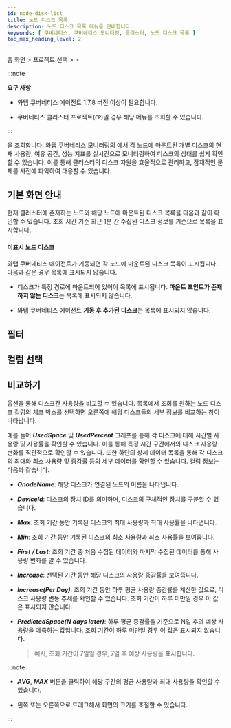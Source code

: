 ```yaml
---
id: node-disk-list
title: 노드 디스크 목록
description: 노드 디스크 목록 메뉴를 안내합니다.
keywords: [ 쿠버네티스, 쿠버네티스 모니터링, 클러스터, 노드 디스크 목록 ]
toc_max_heading_level: 2
---
```


홈 화면 &gt; 프로젝트 선택 &gt; <Cmdname sid="side_node" className="uitext" /> &gt; <Cmdname sid="side_nodeDiskList" className="uitext" />

:::note 

**요구 사항**

* 와탭 쿠버네티스 에이전트 1.7.8 버전 이상이 필요합니다. 

* 쿠버네티스 클러스터 프로젝트(<code class='my'>CP</code>)일 경우 해당 메뉴를 조회할 수 있습니다.

:::

<Cmdname sid="side_nodeDiskList" className="uitext" />을 조회합니다. 와탭 쿠버네티스 모니터링의 <Cmdname sid="side_nodeDiskList" className="uitext" />에서 각 노드에 마운트된 개별 디스크의 현재 사용량, 여유 공간, 성능 지표를 실시간으로 모니터링하여 디스크의 상태를 쉽게 확인할 수 있습니다. 이를 통해 클러스터의 디스크 자원을 효율적으로 관리하고, 잠재적인 문제를 사전에 파악하여 대응할 수 있습니다.

## 기본 화면 안내 

현재 클러스터에 존재하는 노드와 해당 노드에 마운트된 디스크 목록을 다음과 같이 확인할 수 있습니다. 조회 시간 기준 최근 1분 간 수집된 디스크 정보를 기준으로 목록을 표시합니다.

<ImgLang img='k8s-node-disk-list.png' desc='노드 디스크 목록' />

#### 미표시 노드 디스크

와탭 쿠버네티스 에이전트가 기동되면 각 노드에 마운트된 디스크 목록이 표시됩니다. 다음과 같은 경우 목록에 표시되지 않습니다. 

* 디스크가 특정 경로에 마운트되어 있어야 목록에 표시됩니다. **마운트 포인트가 존재하지 않는 디스크**는 목록에 표시되지 않습니다.

* 와탭 쿠버네티스 에이전트 **기동 후 추가된 디스크**는 목록에 표시되지 않습니다. 

## 필터


<K8slistfilter />

## 컬럼 선택 


<K8slistcl />

## 비교하기 

<Cmdname sid="TTL08423" className="uitext" /> 옵션을 통해 디스크간 사용량을 비교할 수 있습니다. 목록에서 조회를 원하는 노드 디스크 <Cmdname sid="TTL08423" className="uitext" /> 컬럼의 체크 박스를 선택하면 오른쪽에 해당 디스크들의 세부 정보를 비교하는 창이 나타납니다.

<ImgLang img='k8s-node-disk-compare.png' desc='노드 디스크 비교하기' />

예를 들어 ***UsedSpace*** 및 ***UsedPercent*** 그래프를 통해 각 디스크에 대해 시간별 사용량 및 사용률을 확인할 수 있습니다. 이를 통해 특정 시간 구간에서의 디스크 사용량 변화를 직관적으로 확인할 수 있습니다. 또한 하단의 상세 데이터 목록을 통해 각 디스크의 최대와 최소 사용량 및 증감률 등의 세부 데이터를 확인할 수 있습니다. 컬럼 정보는 다음과 같습니다. 

* ***OnodeName***: 해당 디스크가 연결된 노드의 이름을 나타냅니다.

* ***DeviceId***: 디스크의 장치 ID를 의미하며, 디스크의 구체적인 장치를 구분할 수 있습니다.

* ***Max***: 조회 기간 동안 기록된 디스크의 최대 사용량과 최대 사용률을 나타냅니다.

* ***Min***: 조회 기간 동안 기록된 디스크의 최소 사용량과 최소 사용률을 보여줍니다.

* ***First / Last***: 조회 기간 중 처음 수집된 데이터와 마지막 수집된 데이터를 통해 사용량 변화를 알 수 있습니다.

* ***Increase***: 선택된 기간 동안 해당 디스크의 사용량 증감률을 보여줍니다.

* ***Increase(Per Day)***: 조회 기간 동안 하루 평균 사용량 증감률을 계산한 값으로, 디스크 사용량 변동 추세를 확인할 수 있습니다. 조회 기간이 하루 미만일 경우 이 값은 표시되지 않습니다.

* ***PredictedSpace(N days later)***: 하루 평균 증감률을 기준으로 N일 후의 예상 사용량을 예측하는 값입니다. 조회 기간이 하루 미만일 경우 이 값은 표시되지 않습니다.

    > 예시, 조회 기간이 7일일 경우, 7일 후 예상 사용량을 표시합니다. 


:::note 

* ***AVG***, ***MAX*** 버튼을 클릭하여 해당 구간의 평균 사용량과 최대 사용량을 확인할 수 있습니다.

* <LinkImage img='hitmap-lr-drag.svg' alt='좌우 드래그 아이콘' className='_drag' /> 왼쪽 또는 오른쪽으로 드래그해서 화면의 크기를 조절할 수 있습니다.

:::

